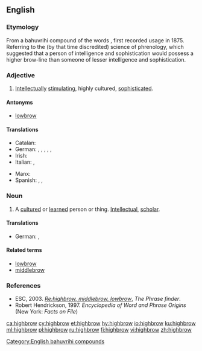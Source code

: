 ==English==

===Etymology===
From a bahuvrihi compound of the words {{compound|high|brow|lang=en}}, first recorded usage in 1875. Referring to the (by that time discredited) science of phrenology, which suggested that a person of intelligence and sophistication would possess a higher brow-line than someone of lesser intelligence and sophistication.

===Adjective===
{{wikipedia}}
{{en-adj|-}}

# {{context|US|colloquial|lang=en}} [[intellectually|Intellectually]] [[stimulating]], highly cultured, [[sophisticated]].

====Antonyms====
* [[lowbrow]]

====Translations====
{{trans-top|highly cultured}}
* Catalan: {{t|ca|intel·lectual}}
* German: {{t|de|inspiriert}}, {{t+|de|anspruchsvoll}}, {{t|de|geistvoll}}, {{t+|de|geistreich}}, {{t|de|hochgeistig}}, {{t+|de|intellektuell}}
* Irish: {{t|ga|ardnósach}}
* Italian: {{t+|it|intellettuale}}, {{qualifier|pejorative}} {{t|it|intellettualoide}}
{{trans-mid}}
* Manx: {{t|gv|ard-inçhynagh}}
* Spanish: {{t+|es|intelectual}}, {{t+|es|culturado}}, {{t|es|élite}}
{{trans-bottom}}

===Noun===
{{en-noun}}

# A [[cultured]] or [[learned]] person or thing. [[intellectual|Intellectual]], [[scholar]].

====Translations====
{{trans-top|Intellectual}}
* German: {{t+|de|Intellektueller|m}}, {{t+|de|Intellektuelle|f}}
{{trans-mid}}
{{trans-bottom}}

====Related terms====
* [[lowbrow]]
* [[middlebrow]]

===References===
* ESC, 2003. ''[http://www.phrases.org.uk/bulletin_board/21/messages/72.html Re:highbrow, middlebrow, lowbrow]'', ''The Phrase finder''.
* Robert Hendrickson, 1997. ''Encyclopedia of Word and Phrase Origins'' (New York: ''Facts on File'')

[[Category:English bahuvrihi compounds]]

[[ca:highbrow]]
[[cy:highbrow]]
[[et:highbrow]]
[[hy:highbrow]]
[[io:highbrow]]
[[ku:highbrow]]
[[ml:highbrow]]
[[pl:highbrow]]
[[ru:highbrow]]
[[fi:highbrow]]
[[vi:highbrow]]
[[zh:highbrow]]